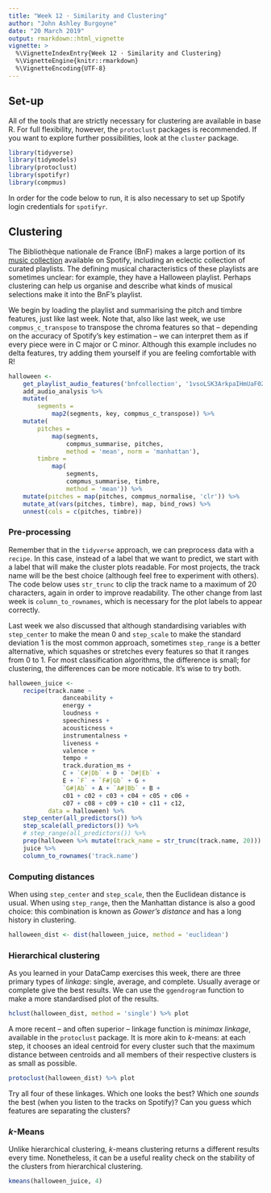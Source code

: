 ```yaml
---
title: "Week 12 · Similarity and Clustering"
author: "John Ashley Burgoyne"
date: "20 March 2019"
output: rmarkdown::html_vignette
vignette: >
  %\VignetteIndexEntry{Week 12 · Similarity and Clustering}
  %\VignetteEngine{knitr::rmarkdown}
  %\VignetteEncoding{UTF-8}
---
```


## Set-up

All of the tools that are strictly necessary for clustering are available in base R. For full flexibility, however, the `protoclust` packages is recommended. If you want to explore further possibilities, look at the `cluster` package.

```r
library(tidyverse)
library(tidymodels)
library(protoclust)
library(spotifyr)
library(compmus)
```

In order for the code below to run, it is also necessary to set up Spotify login credentials for `spotifyr`.

## Clustering

The Bibliothèque nationale de France (BnF) makes a large portion of its [music collection](https://gallica.bnf.fr/html/und/bnf-collection-sonore) available on Spotify, including an eclectic collection of curated playlists. The defining musical characteristics of these playlists are sometimes unclear: for example, they have a Halloween playlist. Perhaps clustering can help us organise and describe what kinds of musical selections make it into the BnF's playlist.

We begin by loading the playlist and summarising the pitch and timbre features, just like last week. Note that, also like last week, we use `compmus_c_transpose` to transpose the chroma features so that -- depending on the accuracy of Spotify's key estimation -- we can interpret them as if every piece were in C major or C minor. Although this example includes no delta features, try adding them yourself if you are feeling comfortable with R!

```r
halloween <- 
    get_playlist_audio_features('bnfcollection', '1vsoLSK3ArkpaIHmUaF02C') %>% 
    add_audio_analysis %>% 
    mutate(
        segments = 
            map2(segments, key, compmus_c_transpose)) %>% 
    mutate(
        pitches = 
            map(segments, 
                compmus_summarise, pitches, 
                method = 'mean', norm = 'manhattan'),
        timbre =
            map(
                segments,
                compmus_summarise, timbre,
                method = 'mean')) %>% 
    mutate(pitches = map(pitches, compmus_normalise, 'clr')) %>% 
    mutate_at(vars(pitches, timbre), map, bind_rows) %>% 
    unnest(cols = c(pitches, timbre))
```

### Pre-processing

Remember that in the `tidyverse` approach, we can preprocess data with a `recipe`. In this case, instead of a label that we want to predict, we start with a label that will make the cluster plots readable. For most projects, the track name will be the best choice (although feel free to experiment with others). The code below uses `str_trunc` to clip the track name to a maximum of 20 characters, again in order to improve readability. The other change from last week is `column_to_rownames`, which is necessary for the plot labels to appear correctly.

Last week we also discussed that although standardising variables with `step_center` to make the mean 0 and `step_scale` to make the standard deviation 1 is the most common approach, sometimes `step_range` is a better alternative, which squashes or stretches every features so that it ranges from 0 to 1. For most classification algorithms, the difference is small; for clustering, the differences can be more noticable. It's wise to try both.

```r
halloween_juice <- 
    recipe(track.name ~
               danceability +
               energy +
               loudness +
               speechiness +
               acousticness +
               instrumentalness +
               liveness +
               valence +
               tempo +
               track.duration_ms +
               C + `C#|Db` + D + `D#|Eb` +
               E + `F` + `F#|Gb` + G +
               `G#|Ab` + A + `A#|Bb` + B +
               c01 + c02 + c03 + c04 + c05 + c06 +
               c07 + c08 + c09 + c10 + c11 + c12,
           data = halloween) %>% 
    step_center(all_predictors()) %>%
    step_scale(all_predictors()) %>%
    # step_range(all_predictors()) %>% 
    prep(halloween %>% mutate(track_name = str_trunc(track.name, 20))) %>% 
    juice %>% 
    column_to_rownames('track.name')
```

### Computing distances

When using `step_center` and `step_scale`, then the Euclidean distance is usual. When using `step_range`, then the Manhattan distance is also a good choice: this combination is known as *Gower's distance* and has a long history in clustering.

```r
halloween_dist <- dist(halloween_juice, method = 'euclidean')
```

### Hierarchical clustering

As you learned in your DataCamp exercises this week, there are three primary types of *linkage*: single, average, and complete. Usually average or complete give the best results. We can use the `ggendrogram` function to make a more standardised plot of the results.

```r
hclust(halloween_dist, method = 'single') %>% plot
```

A more recent -- and often superior -- linkage function is *minimax linkage*, available in the `protoclust` package. It is more akin to $k$-means: at each step, it chooses an ideal centroid for every cluster such that the maximum distance between centroids and all members of their respective clusters is as small as possible.

```r
protoclust(halloween_dist) %>% plot
```

Try all four of these linkages. Which one looks the best? Which one *sounds* the best (when you listen to the tracks on Spotify)? Can you guess which features are separating the clusters? 

### *k*-Means

Unlike hierarchical clustering, *k*-means clustering returns a different results every time. Nonetheless, it can be a useful reality check on the stability of the clusters from hierarchical clustering.

```r
kmeans(halloween_juice, 4)
```